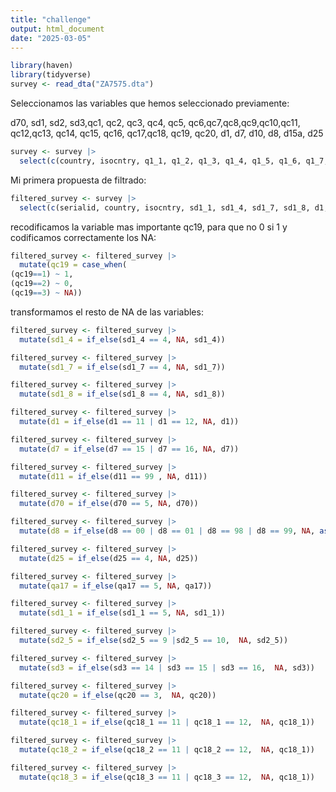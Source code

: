 ```yaml
---
title: "challenge"
output: html_document
date: "2025-03-05"
---
```


```r
library(haven)
library(tidyverse)
survey <- read_dta("ZA7575.dta")
```

Seleccionamos las variables que hemos seleccionado previamente:

d70, sd1, sd2, sd3,qc1, qc2, qc3, qc4, qc5, qc6,qc7,qc8,qc9,qc10,qc11, qc12,qc13, qc14, qc15, qc16, qc17,qc18, qc19, qc20, d1, d7, d10, d8, d15a, d25


```r
survey <- survey |> 
  select(c(country, isocntry, q1_1, q1_2, q1_3, q1_4, q1_5, q1_6, q1_7, q1_8, q1_9, q1_9, q1_10, q1_11, q1_12, q1_13, q1_14, q1_15, q1_16, q1_17, q1_18, q1_19, q1_20, q1_21, q1_22, q1_23, q1_24, q1_25, q1_26, q1_27, q1_28, q1_29, q1_30, d11, d70, sd1_1, sd1_2, sd1_3, sd1_4, sd1_5, sd1_6, sd1_7, sd1_8, sd2_1, sd2_2, sd2_3, sd2_4, sd2_5, sd2_6, sd2_7, sd2_8, sd2_9, sd2_10, sd3, qc1_1, qc1_2, qc1_3, qc1_4, qc1_5, qc1_6, qc1_7, qc1_8, qc1_9, qc1_10, qc2_1, qc2_2, qc2_3, qc2_4, qc2_5, qc2_6, qc2_7, qc2_8, qc2_9, qc2_10, qc2_11, qc2_12, qc2_13, qc2_14, qc2_15, qc2_16, qc3, qc4_1, qc4_2, qc4_4, qc4_3, qc4_5, qc4_6, qc4_7, qc4_8, qc4_9, qc4_10, qc4_11, qc4_12, qc4_13, qc4_14, qc4_15, qc4_16, qc4_17, qc4_18, qc5_1, qc5_2, qc5_3, qc5_4, qc6_1, qc6_2, qc6_3, qc6_4, qc6_5, qc6_6, qc6_7, qc6_8, qc6_9, qc6_10, qc6_11, qc7, qc9_1, qc9_2, qc9_3, qc9_4, qc9_5, qc9_6, qc9_7, qc9_8, qc9_9, qc9_10, qc9_11, qc10,  qc12_1, qc12_2, qc12_3, qc12_4, qc12_5, qc12_6, qc12_7, qc12_8, qc12_9, qc12_10, qc12_11, qc12_12, qc12_13, qc12_13, qc12_14, qc12_15, qc13_1, qc13_2, qc13_3, qc13_4, qc13_5, qc13_6, qc13_7, qc13_8, qc13_9, qc13_10, qc13_11, qc13_14, qc13_15, qc14, qc15_1, qc15_2, qc15_3, qc17_1, qc17_2, qc17_3, qc17_4, qc17_5, qc17_6, qc17_7, qc18_1, qc18_2, qc18_3, qc19, qc20, d1, d7, d10, d8, d25, p4))
```

Mi primera propuesta de filtrado: 

```r
filtered_survey <- survey |>  
  select(c(serialid, country, isocntry, sd1_1, sd1_4, sd1_7, sd1_8, d1, d7, d10, d11, d70, d8, d15a, d25, p4, qa17, sd2_5, sd3, qc19, qc20, qc18_1, qc18_2, qc18_3))
```

recodificamos la variable mas importante qc19, para que  no 0 si 1 y codificamos correctamente los NA: 

```r
filtered_survey <- filtered_survey |> 
  mutate(qc19 = case_when(
(qc19==1) ~ 1,
(qc19==2) ~ 0,
(qc19==3) ~ NA)) 

```

transformamos el resto de NA de las variables:

```r
filtered_survey <- filtered_survey |> 
  mutate(sd1_4 = if_else(sd1_4 == 4, NA, sd1_4)) 

filtered_survey <- filtered_survey |> 
  mutate(sd1_7 = if_else(sd1_7 == 4, NA, sd1_7)) 

filtered_survey <- filtered_survey |> 
  mutate(sd1_8 = if_else(sd1_8 == 4, NA, sd1_8)) 

filtered_survey <- filtered_survey |> 
  mutate(d1 = if_else(d1 == 11 | d1 == 12, NA, d1)) 

filtered_survey <- filtered_survey |> 
  mutate(d7 = if_else(d7 == 15 | d7 == 16, NA, d7))

filtered_survey <- filtered_survey |> 
  mutate(d11 = if_else(d11 == 99 , NA, d11))

filtered_survey <- filtered_survey |> 
  mutate(d70 = if_else(d70 == 5, NA, d70))

filtered_survey <- filtered_survey |> 
  mutate(d8 = if_else(d8 == 00 | d8 == 01 | d8 == 98 | d8 == 99, NA, as.numeric(d8)))

filtered_survey <- filtered_survey |> 
  mutate(d25 = if_else(d25 == 4, NA, d25))

filtered_survey <- filtered_survey |> 
  mutate(qa17 = if_else(qa17 == 5, NA, qa17))

filtered_survey <- filtered_survey |> 
  mutate(sd1_1 = if_else(sd1_1 == 5, NA, sd1_1))

filtered_survey <- filtered_survey |> 
  mutate(sd2_5 = if_else(sd2_5 == 9 |sd2_5 == 10,  NA, sd2_5))

filtered_survey <- filtered_survey |> 
  mutate(sd3 = if_else(sd3 == 14 | sd3 == 15 | sd3 == 16,  NA, sd3))

filtered_survey <- filtered_survey |> 
  mutate(qc20 = if_else(qc20 == 3,  NA, qc20))

filtered_survey <- filtered_survey |> 
  mutate(qc18_1 = if_else(qc18_1 == 11 | qc18_1 == 12,  NA, qc18_1))

filtered_survey <- filtered_survey |> 
  mutate(qc18_2 = if_else(qc18_2 == 11 | qc18_2 == 12,  NA, qc18_1))

filtered_survey <- filtered_survey |> 
  mutate(qc18_3 = if_else(qc18_3 == 11 | qc18_3 == 12,  NA, qc18_1))


```


